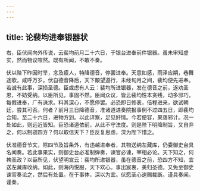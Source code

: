 ```yaml
---
---
---
```

title: 论裴均进奉银器状
---



右，臣伏闻向外传说，云裴均前月二十六日，于银台进奉前件银器。虽未审知虚实，然而物议喧然。既有所闻，不敢不奏。

伏以陛下昨因时旱，念及疲人，特降德音，停罢进奉。天意如感，雨泽应期，巷舞途歌，咸呼万岁。伏自德音降后，天下颙望遵行，未经旬月之间，裴均便先进奉。若诚有此事，深损圣德。臣或虑有人云：裴均所进银器，发在德音之前，遂劝圣恩，不妨受纳。以臣所见，事固不然。臣闻众议，皆云裴均性本贪残，动多邪巧，每假进奉，广有诛求。料其深心，不愿停罢。必恐即日修表，倍程进来，欲试朝廷，尝其可否。何者？前月三日降德音，准诸道进奏院报事例不过四五日，即裴均合知。至二十六日，进物方到。以此详察，足见奸情。今若便容，果落邪计。况一处如此，则远近皆知。臣恐诸道依前，从此不守法度。则是陛下明降制旨，又自弃之，何以制驭四方？何以取信天下？臣反复思虑，深为陛下惜之。

伏准德音节文，除四节及旨条外，有违越进奉者，其物送纳左藏库，仍委御史台具名闻奏。若此事果实，则御史台必准制弹奏，谏官必谏，宰相必论。天下知之，何裨圣政？以臣所见，伏望明宣云：裴均所进银器，虽在德音之前，恐四方不知，宜送左藏库收纳。如此，则海内悦服，天下欢心。事出宸衷，美归圣德。又免至御史谏官奏论之，然后有处置。在于事体，深以为宜。伏愿圣心速赐裁断。谨具奏闻。谨奏。